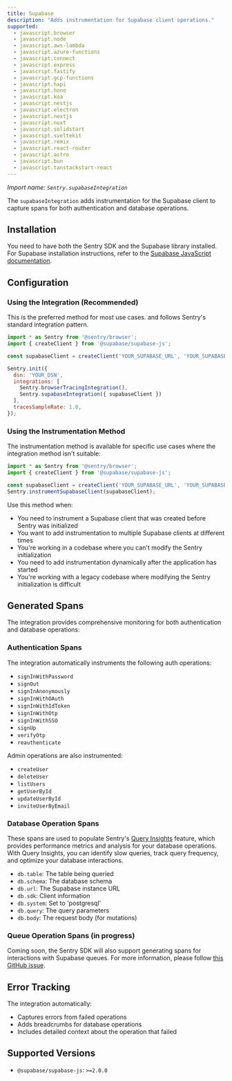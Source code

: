 ```yaml
---
title: Supabase
description: "Adds instrumentation for Supabase client operations."
supported:
  - javascript.browser
  - javascript.node
  - javascript.aws-lambda
  - javascript.azure-functions
  - javascript.connect
  - javascript.express
  - javascript.fastify
  - javascript.gcp-functions
  - javascript.hapi
  - javascript.hono
  - javascript.koa
  - javascript.nestjs
  - javascript.electron
  - javascript.nextjs
  - javascript.nuxt
  - javascript.solidstart
  - javascript.sveltekit
  - javascript.remix
  - javascript.react-router
  - javascript.astro
  - javascript.bun
  - javascript.tanstackstart-react
---
```


_Import name: `Sentry.supabaseIntegration`_

The `supabaseIntegration` adds instrumentation for the Supabase client to capture spans for both authentication and database operations.

## Installation

You need to have both the Sentry SDK and the Supabase library installed. For Supabase installation instructions, refer to the [Supabase JavaScript documentation](https://supabase.com/docs/reference/javascript/introduction).


## Configuration

### Using the Integration (Recommended)

This is the preferred method for most use cases. and follows Sentry's standard integration pattern.

```javascript
import * as Sentry from '@sentry/browser';
import { createClient } from '@supabase/supabase-js';

const supabaseClient = createClient('YOUR_SUPABASE_URL', 'YOUR_SUPABASE_KEY');

Sentry.init({
  dsn: 'YOUR_DSN',
  integrations: [
    Sentry.browserTracingIntegration(),
    Sentry.supabaseIntegration({ supabaseClient })
  ],
  tracesSampleRate: 1.0,
});
```

### Using the Instrumentation Method

The instrumentation method is available for specific use cases where the integration method isn't suitable:

```javascript
import * as Sentry from '@sentry/browser';
import { createClient } from '@supabase/supabase-js';

const supabaseClient = createClient('YOUR_SUPABASE_URL', 'YOUR_SUPABASE_KEY');
Sentry.instrumentSupabaseClient(supabaseClient);
```

Use this method when:
- You need to instrument a Supabase client that was created before Sentry was initialized
- You want to add instrumentation to multiple Supabase clients at different times
- You're working in a codebase where you can't modify the Sentry initialization
- You need to add instrumentation dynamically after the application has started
- You're working with a legacy codebase where modifying the Sentry initialization is difficult

## Generated Spans

The integration provides comprehensive monitoring for both authentication and database operations:

### Authentication Spans

The integration automatically instruments the following auth operations:
- `signInWithPassword`
- `signOut`
- `signInAnonymously`
- `signInWithOAuth`
- `signInWithIdToken`
- `signInWithOtp`
- `signInWithSSO`
- `signUp`
- `verifyOtp`
- `reauthenticate`

Admin operations are also instrumented:
- `createUser`
- `deleteUser`
- `listUsers`
- `getUserById`
- `updateUserById`
- `inviteUserByEmail`

### Database Operation Spans

These spans are used to populate Sentry's [Query Insights](/product/insights/backend/queries/) feature, which provides performance metrics and analysis for your database operations. With Query Insights, you can identify slow queries, track query frequency, and optimize your database interactions.

- `db.table`: The table being queried
- `db.schema`: The database schema
- `db.url`: The Supabase instance URL
- `db.sdk`: Client information
- `db.system`: Set to 'postgresql'
- `db.query`: The query parameters
- `db.body`: The request body (for mutations)

### Queue Operation Spans (in progress)

Coming soon, the Sentry SDK will also support generating spans for interactions with Supabase queues. For more information, please follow [this GitHub issue](https://github.com/getsentry/sentry-javascript/issues).


## Error Tracking

The integration automatically:
- Captures errors from failed operations
- Adds breadcrumbs for database operations
- Includes detailed context about the operation that failed


## Supported Versions

- `@supabase/supabase-js`: `>=2.0.0` 